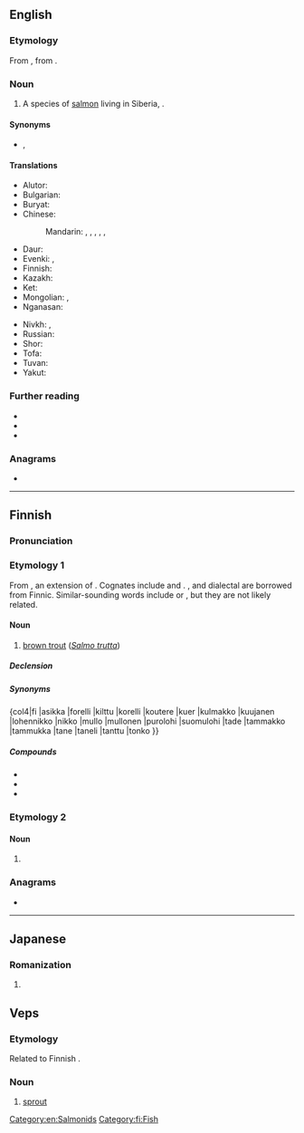 ==English==
{{rfi|en}}

===Etymology===
From {{der|en|ru|тайме́нь||''Hucho taimen''}}, from {{der|en|fi|taimen||''Salmo trutta''}}.

===Noun===
{{en-noun}}

# A species of [[salmon]] living in Siberia, {{taxlink|Hucho taimen|species|noshow=1|ver=161205}}.

====Synonyms====
* {{vern|Siberian salmon}}, {{vern|Siberian taimen}}

====Translations====
{{trans-top|''Hucho taimen''}}
* Alutor: {{t|alr|ӄитаӄит|tr=qitaqit}}
* Bulgarian: {{t|bg|таймен|m}}
* Buryat: {{t|bua|тула}}
* Chinese:
*: Mandarin: {{t|cmn|哲羅鮭}}, {{t|cmn|哲罗鲑|tr=zhéluóguī}}, {{t|cmn|哲羅魚}}, {{t|cmn|哲罗鱼|tr=zhéluóyú}}, {{t|cmn|大紅魚}}, {{t|cmn|大红鱼|tr=dàhóngyú}}
* Daur: {{t|dta|xolboor}}
* Evenki: {{t|evn|делӣ}}, {{t|evn|делбэн}}
* Finnish: {{t|fi|siperianjokilohi}}
* Kazakh: {{t|kk|таймен}}
* Ket: {{t|ket|тоʼт}}
* Mongolian: {{t+|mn|тул}}, {{t|mn|[[тул]] [[загас]]}}
* Nganasan: {{t|nio|колииӈ}}
{{trans-mid}}
* Nivkh: {{t|niv|тʼыл}}, {{t|niv|ӽой}}
* Russian: {{t+|ru|тайме́нь|m}}
* Shor: {{t|cjs|пел}}
* Tofa: {{t|kim|бел}}
* Tuvan: {{t|tyv|бел}}
* Yakut: {{t|sah|бил}}
{{trans-bottom}}

===Further reading===
* {{pedia|Hucho taimen|i=1}}
* {{specieslite|Hucho taimen|i=1}}
* {{comcatlite|Hucho taimen|i=1}}

===Anagrams===
* {{anagrams|en|a=aeimnt|Etamin|Tamien|Tieman|etamin|inmate|inmeat|tamine}}

[[Category:en:Salmonids]]

----

==Finnish==

===Pronunciation===
{{fi-pronunciation}}

===Etymology 1===
From {{inh|fi|fiu-fin-pro||*taimen}}, an extension of {{der|fi|fiu-fin-pro|*taimi||trout, salmon}}. Cognates include {{cog|krl|taimen}} and {{cog|et|taim}}. {{cog|ru|тайме́нь}}, {{cog|lv|taimiņš}} and dialectal {{cog|sv|tajmenlax}} are borrowed from Finnic. Similar-sounding words include {{m|fi|taima||ceiling joist}} or {{m|fi|taimi||sapling}}, but they are not likely related.

====Noun====
{{wikipedia|lang=fi}}
{{head|fi|noun}}

# [[brown trout]] (''[[Salmo trutta]]'')

=====Declension=====
{{fi-decl-sisar|taim|||en|a}}

=====Synonyms=====
{col4|fi
|asikka
|forelli
|kilttu
|korelli
|koutere
|kuer
|kulmakko
|kuujanen
|lohennikko
|nikko
|mullo
|mullonen
|purolohi
|suomulohi
|tade
|tammakko
|tammukka
|tane
|taneli
|tanttu
|tonko
}}

=====Compounds=====
* {{l|fi|järvitaimen}}
* {{l|fi|meritaimen}}
* {{l|fi|purotaimen}}

===Etymology 2===

====Noun====
{{head|fi|noun form}}

# {{fi-form of|case=genitive|pl=singular|taimi}}

===Anagrams===
* {{anagrams|fi|a=aeimnt|animet}}

[[Category:fi:Fish]]

----

==Japanese==
===Romanization===
{{ja-romaji}}
# {{ja-romanization of|たいめん}}

==Veps==

===Etymology===
Related to Finnish {{m|fi|taimi}}.

===Noun===
{{vep-noun}}

# [[sprout]]